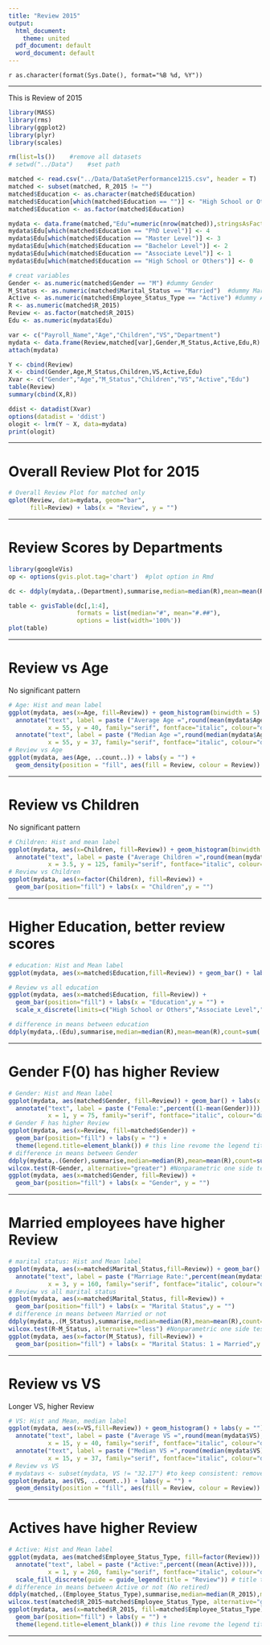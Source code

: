 ```yaml
---
title: "Review 2015"
output:
  html_document:
    theme: united
  pdf_document: default
  word_document: default
---
```

`r as.character(format(Sys.Date(), format="%B %d, %Y"))`

------
This is Review of 2015

```r
library(MASS)
library(rms)
library(ggplot2)
library(plyr)
library(scales)

rm(list=ls())    #remove all datasets
# setwd("../Data")    #set path

matched <- read.csv("../Data/DataSetPerformance1215.csv", header = T)
matched <- subset(matched, R_2015 != "")
matched$Education <- as.character(matched$Education)
matched$Education[which(matched$Education == "")] <- "High School or Others" #assume blank to high school level
matched$Education <- as.factor(matched$Education)

mydata <- data.frame(matched,"Edu"=numeric(nrow(matched)),stringsAsFactors=FALSE)
mydata$Edu[which(matched$Education == "PhD Level")] <- 4
mydata$Edu[which(matched$Education == "Master Level")] <- 3
mydata$Edu[which(matched$Education == "Bachelor Level")] <- 2
mydata$Edu[which(matched$Education == "Associate Level")] <- 1
mydata$Edu[which(matched$Education == "High School or Others")] <- 0

# creat variables
Gender <- as.numeric(matched$Gender == "M") #dummy Gender
M_Status <- as.numeric(matched$Marital_Status == "Married")  #dummy Married
Active <- as.numeric(matched$Employee_Status_Type == "Active") #dummy Active
R <- as.numeric(matched$R_2015)
Review <- as.factor(matched$R_2015)
Edu <- as.numeric(mydata$Edu)

var <- c("Payroll_Name","Age","Children","VS","Department")
mydata <- data.frame(Review,matched[var],Gender,M_Status,Active,Edu,R)
attach(mydata)

Y <- cbind(Review)
X <- cbind(Gender,Age,M_Status,Children,VS,Active,Edu)
Xvar <- c("Gender","Age","M_Status","Children","VS","Active","Edu")
table(Review)
summary(cbind(X,R))

ddist <- datadist(Xvar)
options(datadist = 'ddist')
ologit <- lrm(Y ~ X, data=mydata)
print(ologit)

```

<hr>

# Overall Review Plot for 2015
```r
# Overall Review Plot for matched only
qplot(Review, data=mydata, geom="bar",
      fill=Review) + labs(x = "Review", y = "")
```

<hr>

# Review Scores by Departments
```r

library(googleVis)
op <- options(gvis.plot.tag='chart')  #plot option in Rmd

dc <- ddply(mydata,.(Department),summarise,median=median(R),mean=mean(R),count=sum(!is.na(Review)),percent=percent(sum(!is.na(Review))/nrow(matched)))

table <- gvisTable(dc[,1:4],
                   formats = list(median="#", mean="#.##"),
                   options = list(width='100%'))
plot(table)

```

<hr>

# Review vs Age
No significant pattern

```r
# Age: Hist and mean label
ggplot(mydata, aes(x=Age, fill=Review)) + geom_histogram(binwidth = 5) + labs(y = "") +
  annotate("text", label = paste ("Average Age =",round(mean(mydata$Age),1)),
           x = 55, y = 40, family="serif", fontface="italic", colour="darkred", size=6) +
  annotate("text", label = paste ("Median Age =",round(median(mydata$Age),1)),
           x = 55, y = 37, family="serif", fontface="italic", colour="darkred", size=6)
# Review vs Age
ggplot(mydata, aes(Age, ..count..)) + labs(y = "") +
  geom_density(position = "fill", aes(fill = Review, colour = Review))
```

<hr>

# Review vs Children
No significant pattern

```r
# Children: Hist and mean label
ggplot(mydata, aes(x=Children, fill=Review)) + geom_histogram(binwidth = 1) + labs(y = "") +
  annotate("text", label = paste ("Average Children =",round(mean(mydata$Children),1)),
           x = 3.5, y = 125, family="serif", fontface="italic", colour="darkred", size=6)
# Review vs Children
ggplot(mydata, aes(x=factor(Children), fill=Review)) +
  geom_bar(position="fill") + labs(x = "Children",y = "")
```

<hr>

# Higher Education, better review scores
```r
# education: Hist and Mean label
ggplot(mydata, aes(x=matched$Education,fill=Review)) + geom_bar() + labs(x = "Education",y = "") + scale_x_discrete(limits=c("High School or Others","Associate Level","Bachelor Level","Master Level","PhD Level"))

# Review vs all education
ggplot(mydata, aes(x=matched$Education, fill=Review)) +
  geom_bar(position="fill") + labs(x = "Education",y = "") +
  scale_x_discrete(limits=c("High School or Others","Associate Level","Bachelor Level","Master Level","PhD Level"))

# difference in means between education
ddply(mydata,.(Edu),summarise,median=median(R),mean=mean(R),count=sum(!is.na(Review)),percent=percent(sum(!is.na(Review))/nrow(mydata)))

```

<hr>

# Gender F(0) has higher Review
```r
# Gender: Hist and Mean label
ggplot(mydata, aes(matched$Gender, fill=Review)) + geom_bar() + labs(x = "Gender", y = "") +
  annotate("text", label = paste ("Female:",percent((1-mean(Gender)))),
           x = 1, y = 75, family="serif", fontface="italic", colour="darkred", size=6)
# Gender F has higher Review
ggplot(mydata, aes(x=Review, fill=matched$Gender)) +
  geom_bar(position="fill") + labs(y = "") +
  theme(legend.title=element_blank()) # this line revome the legend title
# difference in means between Gender
ddply(mydata,.(Gender),summarise,median=median(R),mean=mean(R),count=sum(!is.na(Review)))
wilcox.test(R~Gender, alternative="greater") #Nonparametric one side test
ggplot(mydata, aes(x=matched$Gender, fill=Review)) +
  geom_bar(position="fill") + labs(x = "Gender", y = "")
```

<hr>

# Married employees have higher Review
```r
# marital status: Hist and Mean label
ggplot(mydata, aes(x=matched$Marital_Status,fill=Review)) + geom_bar() + labs(x = "Marital Status",y = "") +
  annotate("text", label = paste ("Marriage Rate:",percent(mean(mydata$M_Status))),
           x = 3, y = 160, family="serif", fontface="italic", colour="darkred", size=6)
# Review vs all marital status
ggplot(mydata, aes(x=matched$Marital_Status, fill=Review)) +
  geom_bar(position="fill") + labs(x = "Marital Status",y = "")
# difference in means between Married or not
ddply(mydata,.(M_Status),summarise,median=median(R),mean=mean(R),count=sum(!is.na(Review)))
wilcox.test(R~M_Status, alternative="less") #Nonparametric one side test
ggplot(mydata, aes(x=factor(M_Status), fill=Review)) +
  geom_bar(position="fill") + labs(x = "Marital Status: 1 = Married",y = "")
```

<hr>

# Review vs VS
Longer VS, higher Review

```r
# VS: Hist and Mean, median label
ggplot(mydata, aes(x=VS,fill=Review)) + geom_histogram() + labs(y = "") +
  annotate("text", label = paste ("Average VS =",round(mean(mydata$VS),1)),
           x = 15, y = 40, family="serif", fontface="italic", colour="darkred", size=6) +
  annotate("text", label = paste ("Median VS =",round(median(mydata$VS),1)),
           x = 15, y = 37, family="serif", fontface="italic", colour="darkred", size=6)
# Review vs VS
# mydatavs <- subset(mydata, VS != "32.17") #to keep consistent: remove the only VS 30 - Review 2 point
ggplot(mydata, aes(VS, ..count..)) + labs(y = "") +
  geom_density(position = "fill", aes(fill = Review, colour = Review))
```

<hr>

# Actives have higher Review
```r
# Active: Hist and Mean label
ggplot(mydata, aes(matched$Employee_Status_Type, fill=factor(Review))) + geom_bar() + labs(x = "", y = "") +
  annotate("text", label = paste ("Active:",percent((mean(Active)))),
           x = 1, y = 260, family="serif", fontface="italic", colour="darkred", size=6) +
  scale_fill_discrete(guide = guide_legend(title = "Review")) # title text
# difference in means between Active or not (No retired)
ddply(matched,.(Employee_Status_Type),summarise,median=median(R_2015),mean=mean(R_2015),count=sum(!is.na(R_2015)))
wilcox.test(matched$R_2015~matched$Employee_Status_Type, alternative="greater")
ggplot(mydata, aes(x=matched$R_2015, fill=matched$Employee_Status_Type)) +
  geom_bar(position="fill") + labs(y = "") +
  theme(legend.title=element_blank()) # this line revome the legend title
```

<hr>
